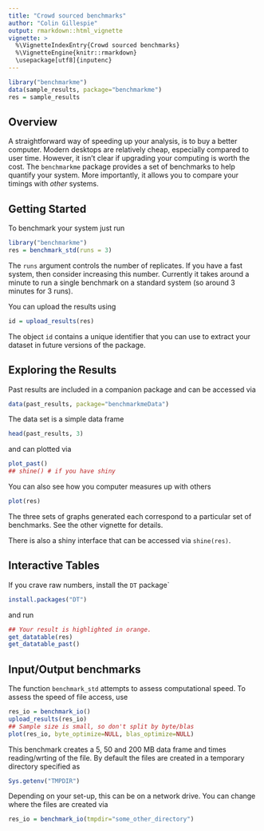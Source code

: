```yaml
---
title: "Crowd sourced benchmarks"
author: "Colin Gillespie"
output: rmarkdown::html_vignette
vignette: >
  %\VignetteIndexEntry{Crowd sourced benchmarks}
  %\VignetteEngine{knitr::rmarkdown}
  \usepackage[utf8]{inputenc}
---
```


```r
library("benchmarkme")
data(sample_results, package="benchmarkme")
res = sample_results
```

## Overview 

A straightforward way of speeding up your analysis, is to buy a
better computer. Modern desktops are relatively cheap, especially
compared to user time. However, it isn't clear if upgrading
your computing is worth the cost. The `benchmarkme` package provides a set of
benchmarks to help quantify your system. More importantly, it allows
you to compare your timings with _other_ systems.

## Getting Started

To benchmark your system just run

```r
library("benchmarkme")
res = benchmark_std(runs = 3)
```

The `runs` argument controls the number of replicates. If you have a fast system, then consider increasing this number. Currently it takes around a minute to run a single benchmark on a standard system (so around $3$ minutes for $3$ runs).

You can upload the results using

```r
id = upload_results(res)
```

The object `id` contains a unique identifier that you can use to extract your
dataset in future versions of the package.

## Exploring the Results

Past results are included in a companion package and can be accessed via

```r
data(past_results, package="benchmarkmeData")
```

The data set is a simple data frame

```r
head(past_results, 3)
```

and can plotted via

```r
plot_past()
## shine() # if you have shiny
```

You can also see how you computer measures up with others

```r
plot(res)
```
The three sets of graphs generated each correspond to a particular set of benchmarks. See the other vignette for details.

There is also a shiny interface that can be accessed via `shine(res)`.

## Interactive Tables

If you crave raw numbers, install the `DT` package` 

```r
install.packages("DT")
```

and run 

```r
## Your result is highlighted in orange.
get_datatable(res)
get_datatable_past()
```

## Input/Output benchmarks

The function `benchmark_std` attempts to assess computational speed. To assess the speed of file access, use

```r
res_io = benchmark_io()
upload_results(res_io)
## Sample size is small, so don't split by byte/blas
plot(res_io, byte_optimize=NULL, blas_optimize=NULL)
```

This benchmark creates a $5$, $50$ and $200$ MB data frame and times reading/wrting of the file. By default the files 
are created in a temporary directory specified as
```r
Sys.getenv("TMPDIR")
```
Depending on your set-up, this can be on a network drive. You can change where the files are created via

```r
res_io = benchmark_io(tmpdir="some_other_directory")
```






